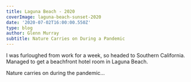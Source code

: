 ```yaml
---
title: Laguna Beach - 2020
coverImage: laguna-beach-sunset-2020
date: '2020-07-02T16:00:00.550Z'
type: blog
author: Glenn Murray
subtitle: Nature Carries on During a Pandemic
---
```


I was furloughed from work for a week, so headed to Southern California. Managed to get a beachfront hotel room in Laguna Beach.

Nature carries on during the pandemic...

<LagunaBeach2020SlideShow />
